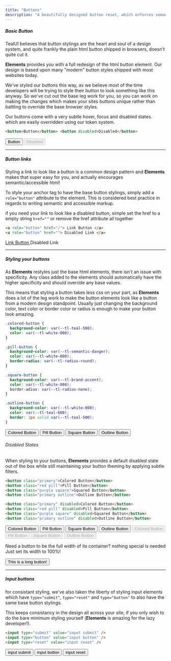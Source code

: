 ```yaml
---
title: "Buttons"
description: "A beautifully designed button reset, which enforces semantic html."
---
```



##### Basic Button

TealUI believes that button stylings are the heart and soul of a design system, and quite frankly the plain html button shipped in browsers, doesn't quite cut it.

**Elements** provides you with a full redesign of the html button element. Our design is based upon many "modern" button styles shipped with most websites today.

We've styled our buttons this way, as we believe most of the time developers will be trying to style their button to look something like this anyway. So we've cut out the base leg work for you, so you can work on making the changes which makes your sites buttons unique rather than battling to override the base browser styles.

Our buttons come with a very subtle hover, focus and disabled states. which are easily overridden using our token system.

```html
<button>Button</button> <button disabled>Disabled</button>
```

<ExampleCard>
  <div>
    <button>Button</button>
    <button disabled>Disabled</button>
  </div>
</ExampleCard>

---

##### Button links

Styling a link to look like a button is a common design pattern and **Elements** makes that super easy for you, and actually encourages semantic/accessible html!

To style your anchor tag to have the base button stylings, simply add a `role="button"` attribute to the element. This is considered best practice in regards to writing
semantic and accessible markup.

if you need your link to look like a disabled button, simple set the href to a empty string `href=""` or remove the href attribute all together

```html
<a role="button" href="/"> Link Button </a>
<a role="button" href=""> Disabled Link </a>
```

<ExampleCard>
  <div>
    <a role="button" href="/">
      Link Button
    </a>
    <a role="button">Disabled Link</a>
  </div>
</ExampleCard>

---

##### Styling your buttons

As **Elements** restyles just the base html elements, there isn't an issue with specificity. Any class added to the elements should automatically have the higher specificity and should override any base values.

This means that styling a button takes less css on your part, as **Elements** does a lot of the leg work to make the button elements look like a button from a modern design standpoint. Usually just changing the background color, text color or border color or radius is enough to make your button look amazing.

```css
.colored-button {
  background-color: var(--tl-teal-500);
  color: var(--tl-white-000);
}

.pill-button {
  background-color: var(--tl-semantic-danger);
  color: var(--tl-white-000);
  border-radius: var(--tl-radius-round);
}

.square-button {
  background-color: var(--tl-brand-accent);
  color: var(--tl-white-000);
  border-adius: var(--tl-radius-none);
}

.outline-button {
  background-color: var(--tl-white-000);
  color: var(--tl-teal-600);
  border: 1px solid var(--tl-teal-500);
}
```

<ExampleCard>
  <button
    style={{
      backgroundColor: "var(--tl-teal-500)",
      color: "var(--tl-white-000)",
    }}
  >
    Colored Button
  </button>
  <button
    style={{
      backgroundColor: "var(--tl-semantic-danger)",
      color: "var(--tl-white-000)",
      borderRadius: "var(--tl-radius-round)",
    }}
  >
    Pill Button
  </button>
  <button
    style={{
      backgroundColor: "var(--tl-brand-accent)",
      color: "var(--tl-white-000)",
      borderRadius: "var(--tl-radius-none)",
    }}
  >
    Square Button
  </button>
  <button
    style={{
      backgroundColor: "var(--tl-white-000)",
      color: "var(--tl-teal-600)",
      border: "1px solid var(--tl-teal-500)",
      fontWeight: 500,
    }}
  >
    Outline Button
  </button>
</ExampleCard>

###### Disabled States

When styling to your buttons, **Elements** provides a default disabled state out of the box while still maintaining your button theming by applying subtle filters.

```html
<button class="primary">Colored Button</button>
<button class="red pill">Pill Button</button>
<button class="purple square">Squared Button</button>
<button class="primary outline">Outline Button</button>

<button class="primary" disabled>Colored Button</button>
<button class="red pill" disabled>Pill Button</button>
<button class="purple square" disabled>Squared Button</button>
<button class="primary outline" disabled>Outline Button</button>
```

<ExampleCard>
  <button
    style={{
      backgroundColor: "var(--tl-teal-500)",
      color: "var(--tl-white-000)",
    }}
  >
    Colored Button
  </button>
  <button
    style={{
      backgroundColor: "var(--tl-semantic-danger)",
      color: "var(--tl-white-000)",
      borderRadius: "var(--tl-radius-round)",
    }}
  >
    Pill Button
  </button>
  <button
    style={{
      backgroundColor: "var(--tl-brand-accent)",
      color: "var(--tl-white-000)",
      borderRadius: "var(--tl-radius-none)",
    }}
  >
    Square Button
  </button>
  <button
    style={{
      backgroundColor: "var(--tl-white-000)",
      color: "var(--tl-teal-600)",
      border: "1px solid var(--tl-teal-500)",
      fontWeight: 500,
    }}
  >
    Outline Button
  </button>
  <button
    disabled
    style={{
      backgroundColor: "var(--tl-teal-500)",
      color: "var(--tl-white-000)",
    }}
  >
    Colored Button
  </button>
  <button
    disabled
    style={{
      backgroundColor: "var(--tl-semantic-danger)",
      color: "var(--tl-white-000)",
      borderRadius: "var(--tl-radius-round)",
    }}
  >
    Pill Button
  </button>
  <button
    disabled
    style={{
      backgroundColor: "var(--tl-brand-accent)",
      color: "var(--tl-white-000)",
      borderRadius: "var(--tl-radius-none)",
    }}
  >
    Square Button
  </button>
  <button
    disabled
    style={{
      backgroundColor: "var(--tl-white-000)",
      color: "var(--tl-teal-600)",
      border: "1px solid var(--tl-teal-500)",
      fontWeight: 500,
    }}
  >
    Outline Button
  </button>
</ExampleCard>

Need a button to be the full width of its container? nothing special is needed Just set its width to 100%!

<ExampleCard>
  <button
    style={{
      backgroundColor: "var(--tl-brand-accent-alt)",
      color: "white",
      width: "100%",
    }}
  >
    This is a long button!
  </button>
</ExampleCard>

---

##### Input buttons

for consistant styling, we've also taken the liberty of styling input elements which have `type="submit"`, `type="reset"` and `type="button"` to also have the same base button stylings.

This keeps consistancy in the design all across your site, if you only wish to do the bare minimum styling yourself (**Elements** is amazing for the lazy developer!).

```html
<input type="submit" value="input submit" />
<input type="button" value="input button" />
<input type="reset" value="input reset" />
```

<ExampleCard>
  <input type="submit" value="input submit" />
  <input type="button" value="input button" />
  <input type="reset" value="input reset" />
</ExampleCard>

